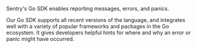 <Note>

Sentry's Go SDK enables reporting messages, errors, and panics.

Our Go SDK supports all recent versions of the language, and integrates well with a variety of popular frameworks and packages in the Go ecosystem. It gives developers helpful hints for where and why an error or panic might have occurred.

</Note>
